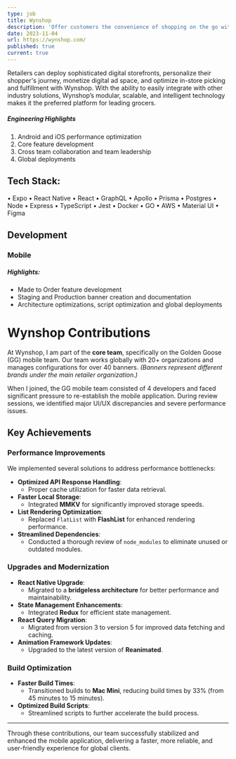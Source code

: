 ```yaml
---
type: job
title: Wynshop
description: 'Offer customers the convenience of shopping on the go with a full-featured mobile extension of Wynshop Commerce – a unified experience for both the shopper and the grocery retailer.'
date: 2023-11-04
url: https://wynshop.com/
published: true
current: true
---
```


Retailers can deploy sophisticated digital storefronts, personalize their shopper's journey, monetize digital ad space, and optimize in-store picking and fulfillment with Wynshop. With the ability to easily integrate with other industry solutions, Wynshop’s modular, scalable, and intelligent technology makes it the preferred platform for leading grocers.

##### Engineering Highlights

1. Android and iOS performance optimization
2. Core feature development
3. Cross team collaboration and team leadership
4. Global deployments

## Tech Stack:

• Expo
• React Native
• React
• GraphQL
• Apollo
• Prisma
• Postgres
• Node
• Express
• TypeScript
• Jest
• Docker
• GO
• AWS
• Material UI
• Figma

## Development

### Mobile

##### Highlights:

- Made to Order feature development
- Staging and Production banner creation and documentation
- Architecture optimizations, script optimization and global deployments

# Wynshop Contributions

At Wynshop, I am part of the **core team**, specifically on the Golden Goose (GG) mobile team. Our team works globally with 20+ organizations and manages configurations for over 40 banners. _(Banners represent different brands under the main retailer organization.)_

When I joined, the GG mobile team consisted of 4 developers and faced significant pressure to re-establish the mobile application. During review sessions, we identified major UI/UX discrepancies and severe performance issues.

## Key Achievements

### Performance Improvements

We implemented several solutions to address performance bottlenecks:

- **Optimized API Response Handling**:
  - Proper cache utilization for faster data retrieval.
- **Faster Local Storage**:
  - Integrated **MMKV** for significantly improved storage speeds.
- **List Rendering Optimization**:
  - Replaced `FlatList` with **FlashList** for enhanced rendering performance.
- **Streamlined Dependencies**:
  - Conducted a thorough review of `node_modules` to eliminate unused or outdated modules.

### Upgrades and Modernization

- **React Native Upgrade**:
  - Migrated to a **bridgeless architecture** for better performance and maintainability.
- **State Management Enhancements**:
  - Integrated **Redux** for efficient state management.
- **React Query Migration**:
  - Migrated from version 3 to version 5 for improved data fetching and caching.
- **Animation Framework Updates**:
  - Upgraded to the latest version of **Reanimated**.

### Build Optimization

- **Faster Build Times**:
  - Transitioned builds to **Mac Mini**, reducing build times by 33% (from 45 minutes to 15 minutes).
- **Optimized Build Scripts**:
  - Streamlined scripts to further accelerate the build process.

---

Through these contributions, our team successfully stabilized and enhanced the mobile application, delivering a faster, more reliable, and user-friendly experience for global clients.
